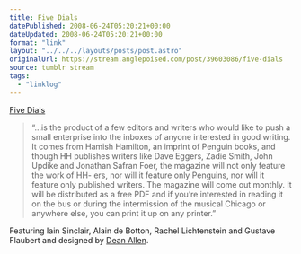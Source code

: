 ```yaml
---
title: Five Dials
datePublished: 2008-06-24T05:20:21+00:00
dateUpdated: 2008-06-24T05:20:21+00:00
format: "link"
layout: "../../../layouts/posts/post.astro"
originalUrl: https://stream.anglepoised.com/post/39603086/five-dials
source: tumblr stream
tags:
  - "linklog"
---
```


[Five Dials][1]

> &ldquo;&hellip;is the product of a few editors and writers who would like to push a small enterprise into the inboxes of anyone interested in good writing. It comes from Hamish Hamilton, an imprint of Penguin books, and though HH publishes writers like Dave Eggers, Zadie Smith, John Updike and Jonathan Safran Foer, the magazine will not only feature the work of HH- ers, nor will it feature only Penguins, nor will it feature only published writers. The magazine will come out monthly. It will be distributed as a free PDF and if you’re interested in reading it on the bus or during the intermission of the musical Chicago or anywhere else, you can print it up on any printer.&rdquo;

Featuring Iain Sinclair, Alain de Botton, Rachel Lichtenstein and Gustave Flaubert and designed by <a href="http://textism.com/">Dean Allen</a>.

[1]: http://fivedials.com/
